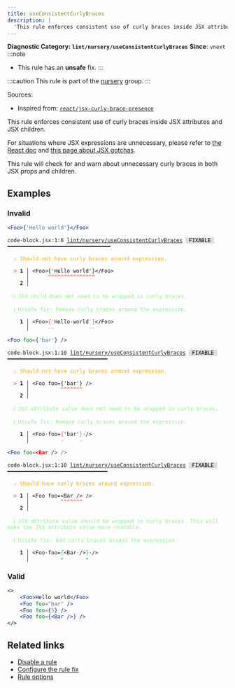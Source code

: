```yaml
---
title: useConsistentCurlyBraces
description: |
  'This rule enforces consistent use of curly braces inside JSX attributes and JSX children.'
---
```


**Diagnostic Category: `lint/nursery/useConsistentCurlyBraces`**
<Tabs>
<TabItem label="JSX and TSX" icon="seti:javascript">
**Since**: `vnext`
:::note
- This rule has an **unsafe** fix.
:::

:::caution
This rule is part of the [nursery](/linter/rules/#nursery) group.
:::

Sources: 
- Inspired from: <a href="https://github.com/jsx-eslint/eslint-plugin-react/blob/master/docs/rules/jsx-curly-brace-presence.md" target="_blank"><code>react/jsx-curly-brace-presence</code></a>

This rule enforces consistent use of curly braces inside JSX attributes and JSX children.

For situations where JSX expressions are unnecessary, please refer to [the React doc](https://facebook.github.io/react/docs/jsx-in-depth.html) and [this page about JSX gotchas](https://github.com/facebook/react/blob/v15.4.0-rc.3/docs/docs/02.3-jsx-gotchas.md#html-entities).

This rule will check for and warn about unnecessary curly braces in both JSX props and children.

## Examples

### Invalid

```jsx
<Foo>{'Hello world'}</Foo>
```

<pre class="language-text"><code class="language-text">code-block.jsx:1:6 <a href="https://biomejs.dev/linter/rules/use-consistent-curly-braces">lint/nursery/useConsistentCurlyBraces</a> <span style="color: #000; background-color: #ddd;"> FIXABLE </span> ━━━━━━━━━━━━━━━━━━━━━━━━━━━━━━━━━<br /><br /><strong><span style="color: Orange;">  </span></strong><strong><span style="color: Orange;">⚠</span></strong> <span style="color: Orange;">Should not have curly braces around expression.</span><br />  <br /><strong><span style="color: Tomato;">  </span></strong><strong><span style="color: Tomato;">&gt;</span></strong> <strong>1 │ </strong>&lt;Foo&gt;&#123;'Hello world'&#125;&lt;/Foo&gt;<br />   <strong>   │ </strong>     <strong><span style="color: Tomato;">^</span></strong><strong><span style="color: Tomato;">^</span></strong><strong><span style="color: Tomato;">^</span></strong><strong><span style="color: Tomato;">^</span></strong><strong><span style="color: Tomato;">^</span></strong><strong><span style="color: Tomato;">^</span></strong><strong><span style="color: Tomato;">^</span></strong><strong><span style="color: Tomato;">^</span></strong><strong><span style="color: Tomato;">^</span></strong><strong><span style="color: Tomato;">^</span></strong><strong><span style="color: Tomato;">^</span></strong><strong><span style="color: Tomato;">^</span></strong><strong><span style="color: Tomato;">^</span></strong><strong><span style="color: Tomato;">^</span></strong><strong><span style="color: Tomato;">^</span></strong><br />    <strong>2 │ </strong><br />  <br /><strong><span style="color: lightgreen;">  </span></strong><strong><span style="color: lightgreen;">ℹ</span></strong> <span style="color: lightgreen;">JSX child does not need to be wrapped in curly braces.</span><br />  <br /><strong><span style="color: lightgreen;">  </span></strong><strong><span style="color: lightgreen;">ℹ</span></strong> <span style="color: lightgreen;">Unsafe fix</span><span style="color: lightgreen;">: </span><span style="color: lightgreen;">Remove curly braces around the expression.</span><br />  <br /><strong>  </strong><strong>  1 │ </strong>&lt;Foo&gt;<span style="color: Tomato;">&#123;</span><span style="color: Tomato;">'</span>Hello<span style="opacity: 0.8;">·</span>world<span style="color: Tomato;">'</span><span style="color: Tomato;">&#125;</span>&lt;/Foo&gt;<br /><strong>  </strong><strong>    │ </strong>     <span style="color: Tomato;">-</span><span style="color: Tomato;">-</span>           <span style="color: Tomato;">-</span><span style="color: Tomato;">-</span>      <br /></code></pre>

```jsx
<Foo foo={'bar'} />
```

<pre class="language-text"><code class="language-text">code-block.jsx:1:10 <a href="https://biomejs.dev/linter/rules/use-consistent-curly-braces">lint/nursery/useConsistentCurlyBraces</a> <span style="color: #000; background-color: #ddd;"> FIXABLE </span> ━━━━━━━━━━━━━━━━━━━━━━━━━━━━━━━━<br /><br /><strong><span style="color: Orange;">  </span></strong><strong><span style="color: Orange;">⚠</span></strong> <span style="color: Orange;">Should not have curly braces around expression.</span><br />  <br /><strong><span style="color: Tomato;">  </span></strong><strong><span style="color: Tomato;">&gt;</span></strong> <strong>1 │ </strong>&lt;Foo foo=&#123;'bar'&#125; /&gt;<br />   <strong>   │ </strong>         <strong><span style="color: Tomato;">^</span></strong><strong><span style="color: Tomato;">^</span></strong><strong><span style="color: Tomato;">^</span></strong><strong><span style="color: Tomato;">^</span></strong><strong><span style="color: Tomato;">^</span></strong><strong><span style="color: Tomato;">^</span></strong><strong><span style="color: Tomato;">^</span></strong><br />    <strong>2 │ </strong><br />  <br /><strong><span style="color: lightgreen;">  </span></strong><strong><span style="color: lightgreen;">ℹ</span></strong> <span style="color: lightgreen;">JSX attribute value does not need to be wrapped in curly braces.</span><br />  <br /><strong><span style="color: lightgreen;">  </span></strong><strong><span style="color: lightgreen;">ℹ</span></strong> <span style="color: lightgreen;">Unsafe fix</span><span style="color: lightgreen;">: </span><span style="color: lightgreen;">Remove curly braces around the expression.</span><br />  <br /><strong>  </strong><strong>  1 │ </strong>&lt;Foo<span style="opacity: 0.8;">·</span>foo=<span style="color: Tomato;">&#123;</span>'bar'<span style="color: Tomato;">&#125;</span><span style="opacity: 0.8;">·</span>/&gt;<br /><strong>  </strong><strong>    │ </strong>         <span style="color: Tomato;">-</span>     <span style="color: Tomato;">-</span>   <br /></code></pre>

```jsx
<Foo foo=<Bar /> />
```

<pre class="language-text"><code class="language-text">code-block.jsx:1:10 <a href="https://biomejs.dev/linter/rules/use-consistent-curly-braces">lint/nursery/useConsistentCurlyBraces</a> <span style="color: #000; background-color: #ddd;"> FIXABLE </span> ━━━━━━━━━━━━━━━━━━━━━━━━━━━━━━━━<br /><br /><strong><span style="color: Orange;">  </span></strong><strong><span style="color: Orange;">⚠</span></strong> <span style="color: Orange;">Should have curly braces around expression.</span><br />  <br /><strong><span style="color: Tomato;">  </span></strong><strong><span style="color: Tomato;">&gt;</span></strong> <strong>1 │ </strong>&lt;Foo foo=&lt;Bar /&gt; /&gt;<br />   <strong>   │ </strong>         <strong><span style="color: Tomato;">^</span></strong><strong><span style="color: Tomato;">^</span></strong><strong><span style="color: Tomato;">^</span></strong><strong><span style="color: Tomato;">^</span></strong><strong><span style="color: Tomato;">^</span></strong><strong><span style="color: Tomato;">^</span></strong><strong><span style="color: Tomato;">^</span></strong><br />    <strong>2 │ </strong><br />  <br /><strong><span style="color: lightgreen;">  </span></strong><strong><span style="color: lightgreen;">ℹ</span></strong> <span style="color: lightgreen;">JSX attribute value should be wrapped in curly braces. This will make the JSX attribute value more readable.</span><br />  <br /><strong><span style="color: lightgreen;">  </span></strong><strong><span style="color: lightgreen;">ℹ</span></strong> <span style="color: lightgreen;">Unsafe fix</span><span style="color: lightgreen;">: </span><span style="color: lightgreen;">Add curly braces around the expression.</span><br />  <br /><strong>  </strong><strong>  1 │ </strong>&lt;Foo<span style="opacity: 0.8;">·</span>foo=<span style="color: MediumSeaGreen;">&#123;</span>&lt;Bar<span style="opacity: 0.8;">·</span>/&gt;<span style="color: MediumSeaGreen;">&#125;</span><span style="opacity: 0.8;">·</span>/&gt;<br /><strong>  </strong><strong>    │ </strong>         <span style="color: MediumSeaGreen;">+</span>       <span style="color: MediumSeaGreen;">+</span>   <br /></code></pre>

### Valid

```jsx
<>
    <Foo>Hello world</Foo>
    <Foo foo="bar" />
    <Foo foo={5} />
    <Foo foo={<Bar />} />
</>
```

## Related links

- [Disable a rule](/linter/#disable-a-lint-rule)
- [Configure the rule fix](/linter#configure-the-rule-fix)
- [Rule options](/linter/#rule-options)

</TabItem>
</Tabs>

